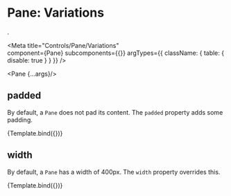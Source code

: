 
# Pane: Variations
.

<Meta
  title="Controls/Pane/Variations"  
  component={Pane}
  subcomponents={{}}
  argTypes={{
    className: { table: { disable: true } }
  }}
/>

  <Pane {...args}/>

## padded

By default, a `Pane` does not pad its content. The `padded` property adds 
some padding.

<Canvas>
  <Story
    name="padded"
    args={{ open: true, padded: true, children: "Some content." }}>
    {Template.bind({})}
  </Story>
</Canvas>

## width

By default, a `Pane` has a width of 400px. The `width` property overrides this.

<Canvas>
  <Story
    name="width"
    args={{ open: true, width: 650, children: "Some content." }}>
    {Template.bind({})}
  </Story>
</Canvas>
